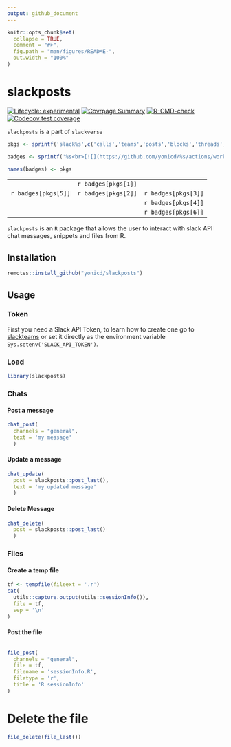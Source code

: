 ```yaml
---
output: github_document
---
```


<!-- README.md is generated from README.Rmd. Please edit that file -->

```r
knitr::opts_chunk$set(
  collapse = TRUE,
  comment = "#>",
  fig.path = "man/figures/README-",
  out.width = "100%"
)
```

# slackposts

<!-- badges: start -->
[![Lifecycle: experimental](https://img.shields.io/badge/lifecycle-experimental-orange.svg)](https://www.tidyverse.org/lifecycle/#experimental)
[![Covrpage Summary](https://img.shields.io/badge/covrpage-Last_Build_2024_06_01-brightgreen.svg)](https://tinyurl.com/2lxgjyzn)
[![R-CMD-check](https://github.com/yonicd/slackposts/actions/workflows/r-cmd-check.yml/badge.svg)](https://github.com/yonicd/slackposts/actions/workflows/r-cmd-check.yml)
[![Codecov test coverage](https://codecov.io/gh/yonicd/slackposts/branch/master/graph/badge.svg)](https://codecov.io/gh/yonicd/slackposts?branch=master)
<!-- badges: end -->

`slackposts` is a part of `slackverse`

```r
pkgs <- sprintf('slack%s',c('calls','teams','posts','blocks','threads','reprex'))

badges <- sprintf('%s<br>[![](https://github.com/yonicd/%s/actions/workflows/r-cmd-check.yml/badge.svg)](https://github.com/yonicd/%s)',pkgs,pkgs,pkgs)

names(badges) <- pkgs

```

||||
|:-:|:-:|:-:|
||`r badges[pkgs[1]]`||
|`r badges[pkgs[5]]`|`r badges[pkgs[2]]`|`r badges[pkgs[3]]`|
|||`r badges[pkgs[4]]`|
|||`r badges[pkgs[6]]`|

`slackposts` is an `R` package that allows the user to interact with slack API chat messages, snippets and files from R. 

## Installation

``` r
remotes::install_github("yonicd/slackposts")
```

## Usage

### Token

First you need a Slack API Token, to learn how to create one go to [slackteams](https://github.com/yonicd/slackteams) or set it directly as the environment variable `Sys.setenv('SLACK_API_TOKEN')`.

### Load

``` r
library(slackposts)
```

### Chats

#### Post a message

``` r
chat_post(
  channels = "general",
  text = 'my message'
  )
```

#### Update a message

``` r
chat_update(
  post = slackposts::post_last(),
  text = 'my updated message'
  )
```

#### Delete Message

``` r
chat_delete(
  post = slackposts::post_last()
  )
```

### Files

#### Create a temp file

```r
tf <- tempfile(fileext = '.r')
cat(
  utils::capture.output(utils::sessionInfo()),
  file = tf,
  sep = '\n'
)
```

#### Post the file
``` r

file_post(
  channels = "general",
  file = tf,
  filename = 'sessionInfo.R',
  filetype = 'r',
  title = 'R sessionInfo'
)
```

# Delete the file
``` r
file_delete(file_last())
```

